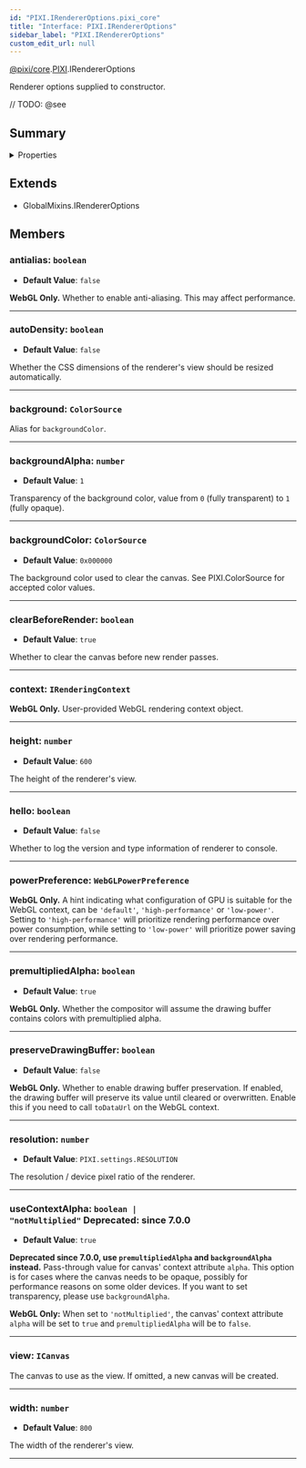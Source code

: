 ```yaml
---
id: "PIXI.IRendererOptions.pixi_core"
title: "Interface: PIXI.IRendererOptions"
sidebar_label: "PIXI.IRendererOptions"
custom_edit_url: null
---
```


[@pixi/core](../modules/pixi_core).[PIXI](../namespaces/PIXI).IRendererOptions


Renderer options supplied to constructor.



// TODO: @see

        

## Summary

<details><summary>Properties</summary>
<p>

| Name                  | Type                                        | Description                                                                                                                                                                                                                                                                                                                                                                                                                                                                                                                          |
| --------------------- | ------------------------------------------- | ------------------------------------------------------------------------------------------------------------------------------------------------------------------------------------------------------------------------------------------------------------------------------------------------------------------------------------------------------------------------------------------------------------------------------------------------------------------------------------------------------------------------------------ |
| antialias             | <code>boolean</code>                        | **WebGL Only.** Whether to enable anti-aliasing. This may affect performance.                                                                                                                                                                                                                                                                                                                                                                                                                                                        |
| autoDensity           | <code>boolean</code>                        | Whether the CSS dimensions of the renderer's view should be resized automatically.                                                                                                                                                                                                                                                                                                                                                                                                                                                   |
| background            | <code>ColorSource</code>                    | Alias for `backgroundColor`.                                                                                                                                                                                                                                                                                                                                                                                                                                                                                                         |
| backgroundAlpha       | <code>number</code>                         | Transparency of the background color, value from `0` (fully transparent) to `1` (fully opaque).                                                                                                                                                                                                                                                                                                                                                                                                                                      |
| backgroundColor       | <code>ColorSource</code>                    | The background color used to clear the canvas. See PIXI.ColorSource for accepted color values.                                                                                                                                                                                                                                                                                                                                                                                                                                       |
| clearBeforeRender     | <code>boolean</code>                        | Whether to clear the canvas before new render passes.                                                                                                                                                                                                                                                                                                                                                                                                                                                                                |
| context               | <code>IRenderingContext</code>              | **WebGL Only.** User-provided WebGL rendering context object.                                                                                                                                                                                                                                                                                                                                                                                                                                                                        |
| height                | <code>number</code>                         | The height of the renderer's view.                                                                                                                                                                                                                                                                                                                                                                                                                                                                                                   |
| hello                 | <code>boolean</code>                        | Whether to log the version and type information of renderer to console.                                                                                                                                                                                                                                                                                                                                                                                                                                                              |
| powerPreference       | <code>WebGLPowerPreference</code>           | **WebGL Only.** A hint indicating what configuration of GPU is suitable for the WebGL context, can be `'default'`, `'high-performance'` or `'low-power'`. Setting to `'high-performance'` will prioritize rendering performance over power consumption, while setting to `'low-power'` will prioritize power saving over rendering performance.                                                                                                                                                                                      |
| premultipliedAlpha    | <code>boolean</code>                        | **WebGL Only.** Whether the compositor will assume the drawing buffer contains colors with premultiplied alpha.                                                                                                                                                                                                                                                                                                                                                                                                                      |
| preserveDrawingBuffer | <code>boolean</code>                        | **WebGL Only.** Whether to enable drawing buffer preservation. If enabled, the drawing buffer will preserve its value until cleared or overwritten. Enable this if you need to call `toDataUrl` on the WebGL context.                                                                                                                                                                                                                                                                                                                |
| resolution            | <code>number</code>                         | The resolution / device pixel ratio of the renderer.                                                                                                                                                                                                                                                                                                                                                                                                                                                                                 |
| useContextAlpha       | <code>boolean &#124; "notMultiplied"</code> | **Deprecated since 7.0.0, use `premultipliedAlpha` and `backgroundAlpha` instead.**<br /><br />Pass-through value for canvas' context attribute `alpha`. This option is for cases where the canvas needs to be opaque, possibly for performance reasons on some older devices. If you want to set transparency, please use `backgroundAlpha`.&#60;br /&#62;&#60;br /&#62;**WebGL Only&#58;** When set to `'notMultiplied'`, the canvas' context attribute `alpha` will be set to `true` and `premultipliedAlpha` will be to `false`. |
| view                  | <code>ICanvas</code>                        | The canvas to use as the view. If omitted, a new canvas will be created.                                                                                                                                                                                                                                                                                                                                                                                                                                                             |
| width                 | <code>number</code>                         | The width of the renderer's view.                                                                                                                                                                                                                                                                                                                                                                                                                                                                                                    |

</p>
</details>
    


## Extends
- GlobalMixins.IRendererOptions

## Members
<article>

### antialias: <span><code>boolean</code></span>
- **Default Value**: <code>false</code>

**WebGL Only.** Whether to enable anti-aliasing. This may affect performance.

</article>


---------------------------------------

<article>

### autoDensity: <span><code>boolean</code></span>
- **Default Value**: <code>false</code>

Whether the CSS dimensions of the renderer's view should be resized automatically.

</article>


---------------------------------------

<article>

### background: <span><code>ColorSource</code></span>
Alias for `backgroundColor`.

</article>


---------------------------------------

<article>

### backgroundAlpha: <span><code>number</code></span>
- **Default Value**: <code>1</code>

Transparency of the background color, value from `0` (fully transparent) to `1` (fully opaque).

</article>


---------------------------------------

<article>

### backgroundColor: <span><code>ColorSource</code></span>
- **Default Value**: <code>0x000000</code>

The background color used to clear the canvas. See PIXI.ColorSource for accepted color values.

</article>


---------------------------------------

<article>

### clearBeforeRender: <span><code>boolean</code></span>
- **Default Value**: <code>true</code>

Whether to clear the canvas before new render passes.

</article>


---------------------------------------

<article>

### context: <span><code>IRenderingContext</code></span>
**WebGL Only.** User-provided WebGL rendering context object.

</article>


---------------------------------------

<article>

### height: <span><code>number</code></span>
- **Default Value**: <code>600</code>

The height of the renderer's view.

</article>


---------------------------------------

<article>

### hello: <span><code>boolean</code></span>
- **Default Value**: <code>false</code>

Whether to log the version and type information of renderer to console.

</article>


---------------------------------------

<article>

### powerPreference: <span><code>WebGLPowerPreference</code></span>
**WebGL Only.** A hint indicating what configuration of GPU is suitable for the WebGL context, can be `'default'`, `'high-performance'` or `'low-power'`. Setting to `'high-performance'` will prioritize rendering performance over power consumption, while setting to `'low-power'` will prioritize power saving over rendering performance.

</article>


---------------------------------------

<article>

### premultipliedAlpha: <span><code>boolean</code></span>
- **Default Value**: <code>true</code>

**WebGL Only.** Whether the compositor will assume the drawing buffer contains colors with premultiplied alpha.

</article>


---------------------------------------

<article>

### preserveDrawingBuffer: <span><code>boolean</code></span>
- **Default Value**: <code>false</code>

**WebGL Only.** Whether to enable drawing buffer preservation. If enabled, the drawing buffer will preserve its value until cleared or overwritten. Enable this if you need to call `toDataUrl` on the WebGL context.

</article>


---------------------------------------

<article>

### resolution: <span><code>number</code></span>
- **Default Value**: <code>PIXI.settings.RESOLUTION</code>

The resolution / device pixel ratio of the renderer.

</article>


---------------------------------------

<article>

### useContextAlpha: <span><code>boolean &#124; "notMultiplied"</code></span><span class="deprecated-tag"> Deprecated: since 7.0.0</span>
- **Default Value**: <code>true</code>

**Deprecated since 7.0.0, use `premultipliedAlpha` and `backgroundAlpha` instead.**
Pass-through value for canvas' context attribute `alpha`. This option is for cases where the canvas needs to be opaque, possibly for performance reasons on some older devices. If you want to set transparency, please use `backgroundAlpha`.

**WebGL Only&#58;** When set to `'notMultiplied'`, the canvas' context attribute `alpha` will be set to `true` and `premultipliedAlpha` will be to `false`.

</article>


---------------------------------------

<article>

### view: <span><code>ICanvas</code></span>
The canvas to use as the view. If omitted, a new canvas will be created.

</article>


---------------------------------------

<article>

### width: <span><code>number</code></span>
- **Default Value**: <code>800</code>

The width of the renderer's view.

</article>


---------------------------------------



  
